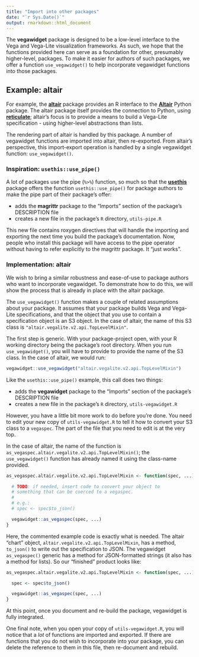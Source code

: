 ```yaml
---
title: "Import into other packages"
date: "`r Sys.Date()`"
output: rmarkdown::html_document
---
```


The **vegawidget** package is designed to be a low-level interface to the Vega and Vega-Lite visualization frameworks. As such, we hope that the functions provided here can serve as a foundation for other, presumably higher-level, packages. To make it easier for authors of such packages, we offer a function `use_vegawidget()` to help incorporate vegawidget functions into those packages.

## Example: altair

For example, the [**altair**](https://vegawidget.github.io/altair) package provides an R interface to the [**Altair**](https://altair-viz.github.io) Python package. The altair package itself provides the connection to Python, using [**reticulate**](https://rstudio.github.io/reticulate); altair's focus is to provide a means to build a Vega-Lite specification - using higher-level abstractions than lists. 

The rendering part of altair is handled by this package. A number of vegawidget functions are imported into altair, then re-exported. From altair's perspective, this import-export operation is handled by a single vegawidget function: `use_vegawidget()`. 

### Inspiration: `usethis::use_pipe()`

A lot of packages use the pipe (`%>%`) function, so much so that the [**usethis**](http://usethis.r-lib.org) package offers the function `usethis::use_pipe()` for package authors to make the pipe part of their package's offer:

- adds the **magrittr** package to the "Imports" section of the package's DESCRIPTION file
- creates a new file in the package's `R` directory, `utils-pipe.R`

This new file contains roxygen directives that will handle the importing and exporting the next time you build the package's documentation. Now, people who install this package will have access to the pipe operator without having to refer explicitly to the magrittr package. It "just works".

### Implementation: altair

We wish to bring a similar robustness and ease-of-use to package authors who want to incorporate vegawidget. To demonstrate how to do this, we will show the process that is already in place with the altair package.

The `use_vegawidget()` function makes a couple of related assumptions about your package. It assumes that your package builds Vega and Vega-Lite specifications, and that the object that you use to contain a specification object is an S3 object. In the case of altair, the name of this S3 class is `"altair.vegalite.v2.api.TopLevelMixin"`.

The first step is generic. With your package-project open, with your R working directory being the package's root directory. When you run `use_vegawidget()`, you will have to provide to provide the name of the S3 class. In the case of altair, we would run:

```r
vegawidget::use_vegawidget("altair.vegalite.v2.api.TopLevelMixin")
```

Like the `usethis::use_pipe()` example, this call does two things:

- adds the **vegawidget** package to the "Imports" section of the package's DESCRIPTION file
- creates a new file in the package's `R` directory, `utils-vegawidget.R`

However, you have a little bit more work to do before you're done. You need to edit your new copy of `utils-vegawidget.R` to tell it how to convert your S3 class to a `vegaspec`. The part of the file that you need to edit is at the very top.

In the case of altair, the name of the function is `as_vegaspec.altair.vegalite.v2.api.TopLevelMixin()`; the `use_vegawidget()` function has already named it using the class-name provided.

```r
as_vegaspec.altair.vegalite.v2.api.TopLevelMixin <- function(spec, ...) {

  # TODO: if needed, insert code to convert your object to
  # something that can be coerced to a vegaspec.
  #
  # e.g.:
  # spec <- spec$to_json()

  vegawidget::as_vegaspec(spec, ...)
}
```

Here, the commented example code is exactly what is needed. The altair "chart" object, `altair.vegalite.v2.api.TopLevelMixin`, has a method, `to_json()` to write out the specification to JSON. The vegawidget `as_vegaspec()` generic has a method for JSON-formatted strings (it also has a method for lists). So our "finished" product looks like:

```r
as_vegaspec.altair.vegalite.v2.api.TopLevelMixin <- function(spec, ...) {

  spec <- spec$to_json()

  vegawidget::as_vegaspec(spec, ...)
}
```

At this point, once you document and re-build the package, vegawidget is fully integrated.

One final note, when you open your copy of `utils-vegawidget.R`, you will notice that a *lot* of functions are imported and exported. If there are functions that you do not wish to incorporate into your package, you can delete the reference to them in this file, then re-document and rebuild.
